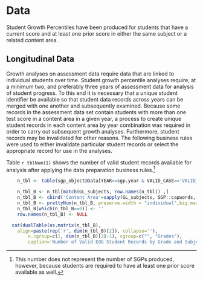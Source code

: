 #  Data

Student Growth Percentiles have been produced for students that have a current score and at least one prior score in either the same subject or a related content area.


## Longitudinal Data
Growth analyses on assessment data require data that are linked to individual students over time.  Student growth percentile analyses require, at a minimum two, and preferably three years of assessment data for analysis of student progress.  To this end it is necessary that a unique student identifier be available so that student data records across years can be merged with one another and subsequently examined.  Because some records in the assessment data set contain students with more than one test score in a content area in a given year, a process to create unique student records in each content area by year combination was required in order to carry out subsequent growth analyses.  Furthermore, student records may be invalidated for other reasons.  The following business rules were used to either invalidate particular student records or select the appropriate record for use in the analyses.


Table `r tblNum(1)` shows the number of valid student records available for analysis after applying the data preparation business rules.^[This number does not represent the number of SGPs produced, however, because students are required to have at least one prior score available as well.]

```r
	n_tbl <- table(sgp_object@Data[YEAR==sgp.year & VALID_CASE=='VALID_CASE']$CONTENT_AREA, sgp_object@Data[YEAR==sgp.year & VALID_CASE=='VALID_CASE']$GRADE)
```
```r
	n_tbl_B <- n_tbl[match(GL_subjects, row.names(n_tbl)) ,]
	n_tbl_B <- cbind('Content Area'=sapply(GL_subjects, SGP::capwords, special.words=c("ELA", "US")), n_tbl_B)
	n_tbl_B <- prettyNum(n_tbl_B, preserve.width = "individual",big.mark=',')
	n_tbl_B[which(n_tbl_B==0)] <- ''
	row.names(n_tbl_B) <- NULL

  cat(dualTable(as.matrix(n_tbl_B),
  	align=paste(rep('r', dim(n_tbl_B)[2]), collapse=''),
		n.cgroup=c(1, dim(n_tbl_B)[2]-1), cgroup=c("", "Grades"),
		caption='Number of Valid EOG Student Records by Grade and Subject'))
```
